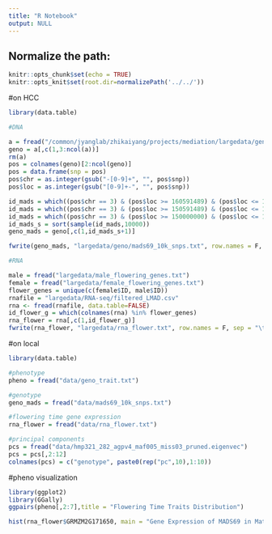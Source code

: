 ```yaml
---
title: "R Notebook"
output: NULL
---
```


## Normalize the path:

```r
knitr::opts_chunk$set(echo = TRUE) 
knitr::opts_knit$set(root.dir=normalizePath('../../')) 
```

#on HCC
```r
library(data.table)

#DNA

a = fread("/common/jyanglab/zhikaiyang/projects/mediation/largedata/geno/gddtosilk_p7msnps_matrix_new.txt",header = T, data.table = F)
geno = a[,c(1,3:ncol(a))]
rm(a)
pos = colnames(geno)[2:ncol(geno)]
pos = data.frame(snp = pos)
pos$chr = as.integer(gsub("-[0-9]+", "", pos$snp))
pos$loc = as.integer(gsub("[0-9]+-", "", pos$snp))

id_mads = which((pos$chr == 3) & (pos$loc >= 160591489) & (pos$loc <= 160591701)) #1
id_mads = which((pos$chr == 3) & (pos$loc >= 150591489) & (pos$loc <= 170591701)) #8177
id_mads = which((pos$chr == 3) & (pos$loc >= 150000000) & (pos$loc <= 180000000)) #12464
id_mads_s = sort(sample(id_mads,10000))
geno_mads = geno[,c(1,id_mads_s+1)]

fwrite(geno_mads, "largedata/geno/mads69_10k_snps.txt", row.names = F, sep = "\t")

#RNA

male = fread("largedata/male_flowering_genes.txt")
female = fread("largedata/female_flowering_genes.txt")
flower_genes = unique(c(female$ID, male$ID))
rnafile = "largedata/RNA-seq/filtered_LMAD.csv"
rna <- fread(rnafile, data.table=FALSE)
id_flower_g = which(colnames(rna) %in% flower_genes)
rna_flower = rna[,c(1,id_flower_g)]
fwrite(rna_flower, "largedata/rna_flower.txt", row.names = F, sep = "\t")

```

#on local
```r
library(data.table)

#phenotype
pheno = fread("data/geno_trait.txt")

#genotype
geno_mads = fread("data/mads69_10k_snps.txt")

#flowering time gene expression 
rna_flower = fread("data/rna_flower.txt")

#principal components
pcs = fread("data/hmp321_282_agpv4_maf005_miss03_pruned.eigenvec")
pcs = pcs[,2:12]
colnames(pcs) = c("genotype", paste0(rep("pc",10),1:10))


```

#pheno visualization
```r
library(ggplot2)
library(GGally)
ggpairs(pheno[,2:7],title = "Flowering Time Traits Distribution")
```

```r
hist(rna_flower$GRMZM2G171650, main = "Gene Expression of MADS69 in Mature Leafe during the Day", xlab = "Fragments Per Million (FPM)", ylab = "Frequency")
```

